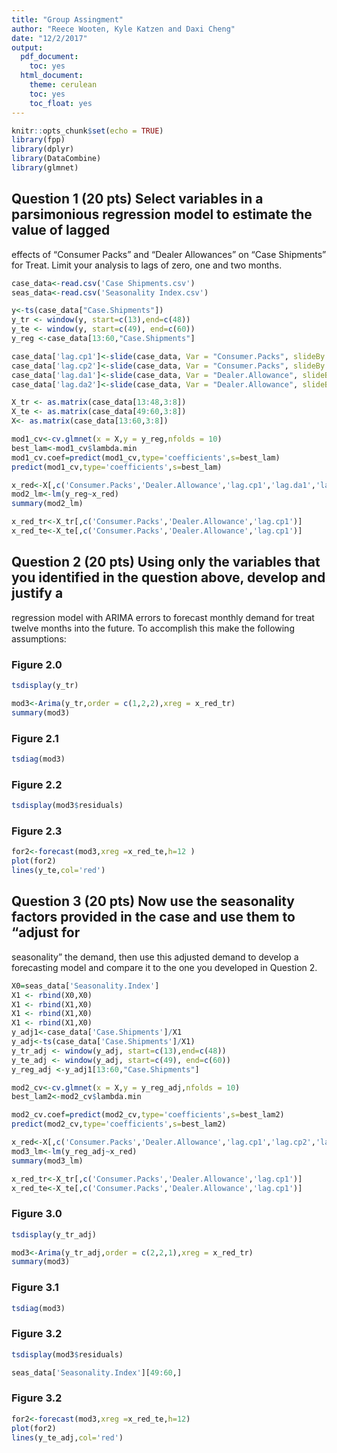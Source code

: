 ```yaml
---
title: "Group Assingment"
author: "Reece Wooten, Kyle Katzen and Daxi Cheng"
date: "12/2/2017"
output:
  pdf_document:
    toc: yes
  html_document:
    theme: cerulean
    toc: yes
    toc_float: yes
---
```


```r
knitr::opts_chunk$set(echo = TRUE)
library(fpp)
library(dplyr)
library(DataCombine)
library(glmnet)

```

## Question 1 (20 pts) Select variables in a parsimonious regression model to estimate the value of lagged
effects of “Consumer Packs” and “Dealer Allowances” on “Case Shipments” for Treat. Limit your
analysis to lags of zero, one and two months. 

```r
case_data<-read.csv('Case Shipments.csv')
seas_data<-read.csv('Seasonality Index.csv')
```

```r
y<-ts(case_data["Case.Shipments"])
y_tr <- window(y, start=c(13),end=c(48))
y_te <- window(y, start=c(49), end=c(60))
y_reg <-case_data[13:60,"Case.Shipments"]

case_data['lag.cp1']<-slide(case_data, Var = "Consumer.Packs", slideBy = -1,NewVar = 'lag.cp1')['lag.cp1']
case_data['lag.cp2']<-slide(case_data, Var = "Consumer.Packs", slideBy = -2,NewVar = 'lag.cp2')['lag.cp2']
case_data['lag.da1']<-slide(case_data, Var = "Dealer.Allowance", slideBy = -1,NewVar = 'lag.da1')['lag.da1']
case_data['lag.da2']<-slide(case_data, Var = "Dealer.Allowance", slideBy = -2,NewVar = 'lag.da2')['lag.da2']

X_tr <- as.matrix(case_data[13:48,3:8])
X_te <- as.matrix(case_data[49:60,3:8])
X<- as.matrix(case_data[13:60,3:8])
```

```r

mod1_cv<-cv.glmnet(x = X,y = y_reg,nfolds = 10)
best_lam<-mod1_cv$lambda.min
mod1_cv.coef=predict(mod1_cv,type='coefficients',s=best_lam)
predict(mod1_cv,type='coefficients',s=best_lam)
```



```r
x_red<-X[,c('Consumer.Packs','Dealer.Allowance','lag.cp1','lag.da1','lag.da2')]
mod2_lm<-lm(y_reg~x_red)
summary(mod2_lm)
```
```r
x_red_tr<-X_tr[,c('Consumer.Packs','Dealer.Allowance','lag.cp1')]
x_red_te<-X_te[,c('Consumer.Packs','Dealer.Allowance','lag.cp1')]
```

## Question 2 (20 pts) Using only the variables that you identified in the question above, develop and justify a
regression model with ARIMA errors to forecast monthly demand for treat twelve months into
the future. To accomplish this make the following assumptions:

### Figure 2.0
```r
tsdisplay(y_tr)
```


```r
mod3<-Arima(y_tr,order = c(1,2,2),xreg = x_red_tr)
summary(mod3)
```

### Figure 2.1
```r
tsdiag(mod3)
```

### Figure 2.2
```r
tsdisplay(mod3$residuals)
```

### Figure 2.3
```r
for2<-forecast(mod3,xreg =x_red_te,h=12 )
plot(for2)
lines(y_te,col='red')
```



## Question 3 (20 pts) Now use the seasonality factors provided in the case and use them to “adjust for
seasonality” the demand, then use this adjusted demand to develop a forecasting model and
compare it to the one you developed in Question 2.
```r
X0=seas_data['Seasonality.Index']
X1 <- rbind(X0,X0)
X1 <- rbind(X1,X0)
X1 <- rbind(X1,X0)
X1 <- rbind(X1,X0)
y_adj1<-case_data['Case.Shipments']/X1
y_adj<-ts(case_data['Case.Shipments']/X1)
y_tr_adj <- window(y_adj, start=c(13),end=c(48))
y_te_adj <- window(y_adj, start=c(49), end=c(60))
y_reg_adj <-y_adj1[13:60,"Case.Shipments"]

```

```r
mod2_cv<-cv.glmnet(x = X,y = y_reg_adj,nfolds = 10)
best_lam2<-mod2_cv$lambda.min
```

```r
mod2_cv.coef=predict(mod2_cv,type='coefficients',s=best_lam2)
predict(mod2_cv,type='coefficients',s=best_lam2)
```

```r
x_red<-X[,c('Consumer.Packs','Dealer.Allowance','lag.cp1','lag.cp2','lag.da1','lag.da2')]
mod3_lm<-lm(y_reg_adj~x_red)
summary(mod3_lm)
```

```r
x_red_tr<-X_tr[,c('Consumer.Packs','Dealer.Allowance','lag.cp1')]
x_red_te<-X_te[,c('Consumer.Packs','Dealer.Allowance','lag.cp1')]
```

### Figure 3.0
```r
tsdisplay(y_tr_adj)
```


```r
mod3<-Arima(y_tr_adj,order = c(2,2,1),xreg = x_red_tr)
summary(mod3)
```

### Figure 3.1
```r
tsdiag(mod3)
```

### Figure 3.2
```r
tsdisplay(mod3$residuals)
```


```r
seas_data['Seasonality.Index'][49:60,]
```

### Figure 3.2
```r

for2<-forecast(mod3,xreg =x_red_te,h=12)
plot(for2)
lines(y_te_adj,col='red')
```


